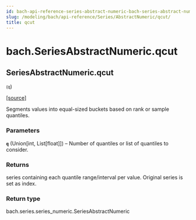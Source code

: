 ```yaml
---
id: bach-api-reference-series-abstract-numeric-bach-series-abstract-numeric-qcut
slug: /modeling/bach/api-reference/Series/AbstractNumeric/qcut/
title: qcut
---
```


# bach.SeriesAbstractNumeric.qcut

<div className="method">

## <span className="additional-name">SeriesAbstractNumeric.</span><span className="name">qcut</span>

<small className="parameter-list">(<span className="parameter" id="q">q</span></small>)


&#8203;<span className="view-source">[[source]](https://github.com/objectiv/objectiv-analytics/blob/main/bach/bach/series/series_numeric.py)</span>

<div className="content">

Segments values into equal-sized buckets based on rank or sample quantiles.


### Parameters

**`q`** (Union[int, List[float]]) – Number of quantiles or list of quantiles to consider.



### Returns

series containing each quantile range/interval per value. Original series is set as index.



### Return type

bach.series.series_numeric.SeriesAbstractNumeric



</div>


</div>
